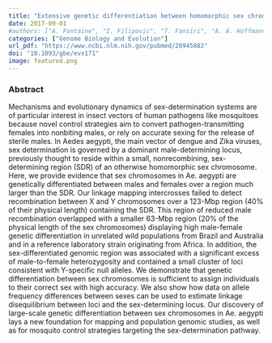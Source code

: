 ```yaml
---
title: "Extensive genetic differentiation between homomorphic sex chromosomes in the mosquito vector, Aedes aegypti"
date: 2017-09-01
#authors: ["A. Fontaine", "I. Filipovic", "T. Fansiri", "A. A. Hoffmann", "C. Cheng", "M. Kirkpatrick", "G. Rasic", "L. Lambrechts"]
categories: ["Genome Biology and Evolution"]
url_pdf: "https://www.ncbi.nlm.nih.gov/pubmed/28945882"
doi: "10.1093/gbe/evx171"
image: featured.png
---
```


### Abstract

Mechanisms and evolutionary dynamics of sex-determination systems are of particular interest in insect vectors of human pathogens like mosquitoes because novel control strategies aim to convert pathogen-transmitting females into nonbiting males, or rely on accurate sexing for the release of sterile males. In Aedes aegypti, the main vector of dengue and Zika viruses, sex determination is governed by a dominant male-determining locus, previously thought to reside within a small, nonrecombining, sex-determining region (SDR) of an otherwise homomorphic sex chromosome. Here, we provide evidence that sex chromosomes in Ae. aegypti are genetically differentiated between males and females over a region much larger than the SDR. Our linkage mapping intercrosses failed to detect recombination between X and Y chromosomes over a 123-Mbp region (40% of their physical length) containing the SDR. This region of reduced male recombination overlapped with a smaller 63-Mbp region (20% of the physical length of the sex chromosomes) displaying high male-female genetic differentiation in unrelated wild populations from Brazil and Australia and in a reference laboratory strain originating from Africa. In addition, the sex-differentiated genomic region was associated with a significant excess of male-to-female heterozygosity and contained a small cluster of loci consistent with Y-specific null alleles. We demonstrate that genetic differentiation between sex chromosomes is sufficient to assign individuals to their correct sex with high accuracy. We also show how data on allele frequency differences between sexes can be used to estimate linkage disequilibrium between loci and the sex-determining locus. Our discovery of large-scale genetic differentiation between sex chromosomes in Ae. aegypti lays a new foundation for mapping and population genomic studies, as well as for mosquito control strategies targeting the sex-determination pathway.
